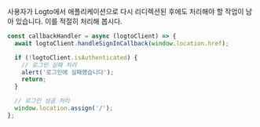 사용자가 Logto에서 애플리케이션으로 다시 리디렉션된 후에도 처리해야 할 작업이 남아 있습니다. 이를 적절히 처리해 봅시다.

```js title="pages/Callback.js"
const callbackHandler = async (logtoClient) => {
  await logtoClient.handleSignInCallback(window.location.href);

  if (!logtoClient.isAuthenticated) {
    // 로그인 실패 처리
    alert('로그인에 실패했습니다');
    return;
  }

  // 로그인 성공 처리
  window.location.assign('/');
};
```
